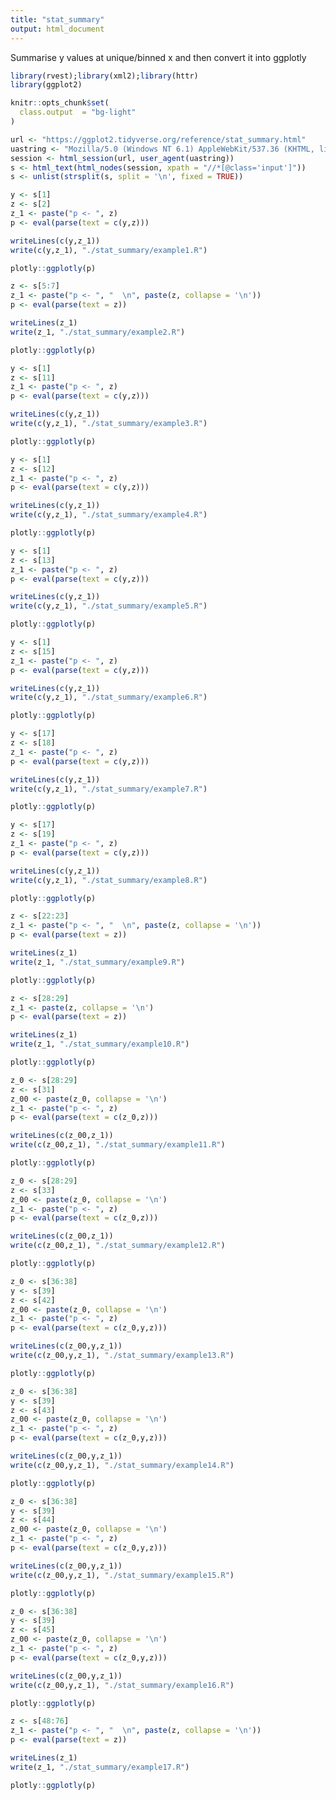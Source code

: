 ```yaml
---
title: "stat_summary"
output: html_document
---
```


Summarise y values at unique/binned x and then convert it into ggplotly

```r
library(rvest);library(xml2);library(httr)
library(ggplot2)

knitr::opts_chunk$set(
  class.output  = "bg-light"
)
```

```r
url <- "https://ggplot2.tidyverse.org/reference/stat_summary.html"
uastring <- "Mozilla/5.0 (Windows NT 6.1) AppleWebKit/537.36 (KHTML, like Gecko) Chrome/88.0.4324.190 Safari/537.36"
session <- html_session(url, user_agent(uastring))
s <- html_text(html_nodes(session, xpath = "//*[@class='input']"))
s <- unlist(strsplit(s, split = '\n', fixed = TRUE))
```

```r
y <- s[1]
z <- s[2]
z_1 <- paste("p <- ", z)
p <- eval(parse(text = c(y,z)))
```

```r
writeLines(c(y,z_1))
write(c(y,z_1), "./stat_summary/example1.R")
```

```r
plotly::ggplotly(p)
```

```r
z <- s[5:7]
z_1 <- paste("p <- ", "  \n", paste(z, collapse = '\n'))
p <- eval(parse(text = z))
```

```r
writeLines(z_1)
write(z_1, "./stat_summary/example2.R")
```

```r
plotly::ggplotly(p)
```

```r
y <- s[1]
z <- s[11]
z_1 <- paste("p <- ", z)
p <- eval(parse(text = c(y,z)))
```

```r
writeLines(c(y,z_1))
write(c(y,z_1), "./stat_summary/example3.R")
```

```r
plotly::ggplotly(p)
```

```r
y <- s[1]
z <- s[12]
z_1 <- paste("p <- ", z)
p <- eval(parse(text = c(y,z)))
```

```r
writeLines(c(y,z_1))
write(c(y,z_1), "./stat_summary/example4.R")
```

```r
plotly::ggplotly(p)
```

```r
y <- s[1]
z <- s[13]
z_1 <- paste("p <- ", z)
p <- eval(parse(text = c(y,z)))
```

```r
writeLines(c(y,z_1))
write(c(y,z_1), "./stat_summary/example5.R")
```

```r
plotly::ggplotly(p)
```

```r
y <- s[1]
z <- s[15]
z_1 <- paste("p <- ", z)
p <- eval(parse(text = c(y,z)))
```

```r
writeLines(c(y,z_1))
write(c(y,z_1), "./stat_summary/example6.R")
```

```r
plotly::ggplotly(p)
```

```r
y <- s[17]
z <- s[18]
z_1 <- paste("p <- ", z)
p <- eval(parse(text = c(y,z)))
```

```r
writeLines(c(y,z_1))
write(c(y,z_1), "./stat_summary/example7.R")
```

```r
plotly::ggplotly(p)
```

```r
y <- s[17]
z <- s[19]
z_1 <- paste("p <- ", z)
p <- eval(parse(text = c(y,z)))
```

```r
writeLines(c(y,z_1))
write(c(y,z_1), "./stat_summary/example8.R")
```

```r
plotly::ggplotly(p)
```

```r
z <- s[22:23]
z_1 <- paste("p <- ", "  \n", paste(z, collapse = '\n'))
p <- eval(parse(text = z))
```

```r
writeLines(z_1)
write(z_1, "./stat_summary/example9.R")
```

```r
plotly::ggplotly(p)
```

```r
z <- s[28:29]
z_1 <- paste(z, collapse = '\n')
p <- eval(parse(text = z))
```

```r
writeLines(z_1)
write(z_1, "./stat_summary/example10.R")
```

```r
plotly::ggplotly(p)
```

```r
z_0 <- s[28:29]
z <- s[31]
z_00 <- paste(z_0, collapse = '\n')
z_1 <- paste("p <- ", z)
p <- eval(parse(text = c(z_0,z)))
```

```r
writeLines(c(z_00,z_1))
write(c(z_00,z_1), "./stat_summary/example11.R")
```

```r
plotly::ggplotly(p)
```

```r
z_0 <- s[28:29]
z <- s[33]
z_00 <- paste(z_0, collapse = '\n')
z_1 <- paste("p <- ", z)
p <- eval(parse(text = c(z_0,z)))
```

```r
writeLines(c(z_00,z_1))
write(c(z_00,z_1), "./stat_summary/example12.R")
```

```r
plotly::ggplotly(p)
```

```r
z_0 <- s[36:38]
y <- s[39]
z <- s[42]
z_00 <- paste(z_0, collapse = '\n')
z_1 <- paste("p <- ", z)
p <- eval(parse(text = c(z_0,y,z)))
```

```r
writeLines(c(z_00,y,z_1))
write(c(z_00,y,z_1), "./stat_summary/example13.R")
```

```r
plotly::ggplotly(p)
```

```r
z_0 <- s[36:38]
y <- s[39]
z <- s[43]
z_00 <- paste(z_0, collapse = '\n')
z_1 <- paste("p <- ", z)
p <- eval(parse(text = c(z_0,y,z)))
```

```r
writeLines(c(z_00,y,z_1))
write(c(z_00,y,z_1), "./stat_summary/example14.R")
```

```r
plotly::ggplotly(p)
```

```r
z_0 <- s[36:38]
y <- s[39]
z <- s[44]
z_00 <- paste(z_0, collapse = '\n')
z_1 <- paste("p <- ", z)
p <- eval(parse(text = c(z_0,y,z)))
```

```r
writeLines(c(z_00,y,z_1))
write(c(z_00,y,z_1), "./stat_summary/example15.R")
```

```r
plotly::ggplotly(p)
```

```r
z_0 <- s[36:38]
y <- s[39]
z <- s[45]
z_00 <- paste(z_0, collapse = '\n')
z_1 <- paste("p <- ", z)
p <- eval(parse(text = c(z_0,y,z)))
```

```r
writeLines(c(z_00,y,z_1))
write(c(z_00,y,z_1), "./stat_summary/example16.R")
```

```r
plotly::ggplotly(p)
```

```r
z <- s[48:76]
z_1 <- paste("p <- ", "  \n", paste(z, collapse = '\n'))
p <- eval(parse(text = z))
```

```r
writeLines(z_1)
write(z_1, "./stat_summary/example17.R")
```

```r
plotly::ggplotly(p)
```
